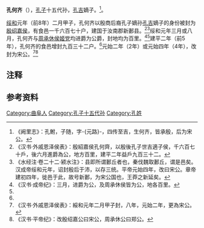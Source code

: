 '''孔何齐'''（{{bd|？||？||}}），[[孔子|孔子]]十五代孙，[[孔吉|孔吉]]嫡子。<ref>《阙里志》：孔鲋，子随，字-{元路}-，四传至吉，生何齐，皆承殷，后为宋公。</ref>。

[[绥和|绥和]]元年（前8年）二月甲子，孔何齐以殷商后裔孔子嫡孙[[孔吉|孔吉]]嫡子的身份被封为[[殷绍嘉侯|殷绍嘉侯]]，有食邑一千六百七十户，建国于汝南郡新郪县。<ref name=autogenerated1>《汉书·外戚恩泽侯表》：殷紹嘉侯孔何齊，以殷後孔子世吉適子侯，千六百七十戶，後六月進爵為公，地方百里，建平二年益戶九百三十二。</ref>{{noteTag|1=《汉书·成帝纪》记载所封殷绍嘉侯为孔吉，《汉书·外戚恩泽侯表》记载所封殷绍嘉侯是孔何齐。张固也认为是《成帝纪》“封吉”下漏了“適子”二字。参 《西汉孔子世系与孔壁古文之真伪》 张固也  史学集刊   2008年 第02期}}<ref>《水经注·卷二十二·颍水注》：县即所谓郪丘者也，秦伐魏取郪丘，谓是邑矣。汉成帝绥和元年，诏封殷后于沛，以存三统。平帝元始四年，改曰宋公。章帝建初四年，徙邑于此，故号新郪，为宋公国也，王莽之新延矣。</ref>绥和元年三月或八月，孔何齐与[[周承休侯|周承休侯]][[姬党|姬党]]均进爵为公爵，封地均为百里。<ref>《汉书·成帝纪》：三月，进爵为公，及周承休侯皆为公，地各百里。</ref><ref name=autogenerated1 />建平二年（前5年），孔何齐的食邑增封九百三十二户。<ref name=autogenerated1 />元始二年（2年）或元始四年（4年），改封为宋公。<ref>《汉书·外戚恩泽侯表》：綏和元年二月甲子封，八年，元始二年，更為宋公。</ref><ref>《汉书·平帝纪》：改殷绍嘉公曰宋公，周承休公曰郑公。</ref>

== 注释 ==
<div class="references-small">
{{NoteFoot}}
</div>

==参考资料==
{{reflist}}

[[Category:曲阜人|Category:曲阜人]]
[[Category:孔子十五代孙|Category:孔子十五代孙]]
[[Category:孔姓|Category:孔姓]]